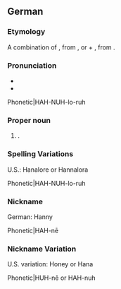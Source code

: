 ==German==

===Etymology===
A combination of {{m|de|Hanne}}, from {{m|de|Johanna||Jane}}, or {{m|de|Hannah}} + {{m|de|Lore}}, from {{m|de|Eleonore||Eleanor}}.

===Pronunciation===
* {{IPA|/ˈhanəˌloːʀə/|lang=de}}
* {{audio|De-Hannelore.ogg|Audio|lang=de}}
Phonetic|HAH-NUH-lo-ruh

===Proper noun===
{{head|de|proper noun}}

# {{given name|female|lang=de}}.

===Spelling Variations===
U.S.: Hanalore or Hannalora

Phonetic|HAH-NUH-lo-ruh

===Nickname===
German: Hanny 

Phonetic|HAH-nē 

===Nickname Variation===
U.S. variation: Honey or Hana

Phonetic|HUH-nē or HAH-nuh